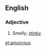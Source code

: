 ==English==

===Adjective===
{{en-adj}}

# {{cx|archaic|lang=en}} Smelly; [[stinky]].

[[et:amurcous]]